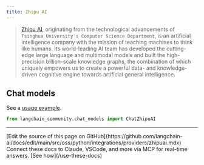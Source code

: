 ```yaml
---
title: Zhipu AI
---
```


>[Zhipu AI](https://www.zhipuai.cn/en/aboutus), originating from the technological
> advancements of `Tsinghua University's Computer Science Department`,
> is an artificial intelligence company with the mission of teaching machines
> to think like humans. Its world-leading AI team has developed the cutting-edge
> large language and multimodal models and built the high-precision billion-scale
> knowledge graphs, the combination of which uniquely empowers us to create a powerful
> data- and knowledge-driven cognitive engine towards artificial general intelligence.


## Chat models

See a [usage example](/oss/python/integrations/chat/zhipuai).

```python
from langchain_community.chat_models import ChatZhipuAI
```

---

<Callout icon="pen-to-square" iconType="regular">
    [Edit the source of this page on GitHub](https://github.com/langchain-ai/docs/edit/main/src/oss/python/integrations/providers/zhipuai.mdx)
</Callout>
<Tip icon="terminal" iconType="regular">
    Connect these docs to Claude, VSCode, and more via MCP for    real-time answers. [See how](/use-these-docs)
</Tip>
